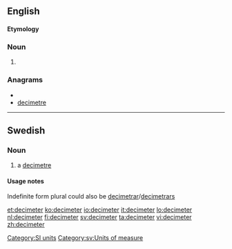 ==English==

====Etymology====
{{prefix|deci|meter}}

===Noun===
{{en-noun}}

# {{US}} {{alternative spelling of|[[decimetre]]}}

===Anagrams===
* {{alphagram|cdeeeimrt}}
* [[decimetre#English|decimetre]]


[[Category:SI units]]

----

==Swedish==

===Noun===
{{sv-noun-irreg-c|2=decimetern|3=decimeter|4=decimeterna}}

# a [[decimetre]]

====Usage notes====
Indefinite form plural could also be [[decimetrar]]/[[decimetrars]]

[[Category:sv:Units of measure]]

[[et:decimeter]]
[[ko:decimeter]]
[[io:decimeter]]
[[it:decimeter]]
[[lo:decimeter]]
[[nl:decimeter]]
[[fi:decimeter]]
[[sv:decimeter]]
[[ta:decimeter]]
[[vi:decimeter]]
[[zh:decimeter]]